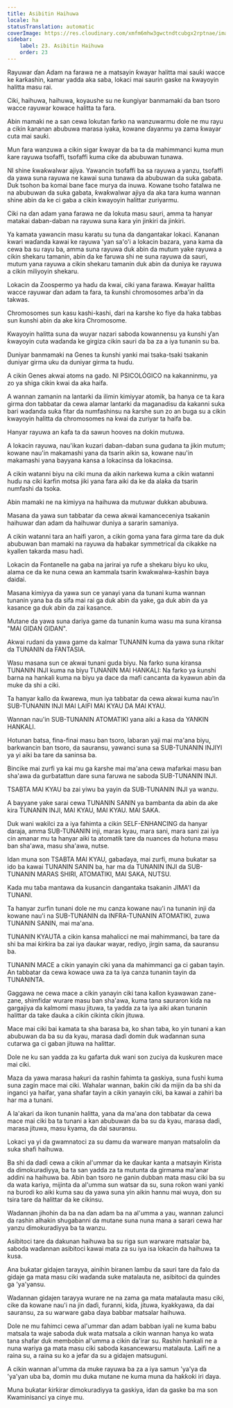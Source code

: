```yaml
---
title: Asibitin Haihuwa
locale: ha
statusTranslation: automatic
coverImage: https://res.cloudinary.com/xmfm6mhw3gwctndtcubgx2rptnae/image/upload/v1740337243/small_cover_educacion_fundamental_a051170f1c.webp
sidebar:
    label: 23. Asibitin Haihuwa
    order: 23
---
```

Rayuwar ɗan Adam na farawa ne a matsayin ƙwayar halitta mai sauƙi wacce ke ƙarƙashin, kamar yadda aka saba, lokaci mai saurin gaske na ƙwayoyin halitta masu rai.

Ciki, haihuwa, haihuwa, koyaushe su ne ƙungiyar banmamaki da ban tsoro wacce rayuwar kowace halitta ta fara.

Abin mamaki ne a san cewa lokutan farko na wanzuwarmu dole ne mu rayu a cikin ƙananan abubuwa marasa iyaka, kowane ɗayanmu ya zama ƙwayar cuta mai sauƙi.

Mun fara wanzuwa a cikin sigar ƙwayar da ba ta da mahimmanci kuma mun ƙare rayuwa tsofaffi, tsofaffi kuma cike da abubuwan tunawa.

NI shine ƙwaƙwalwar ajiya. Yawancin tsofaffi ba sa rayuwa a yanzu, tsofaffi da yawa suna rayuwa ne kawai suna tunawa da abubuwan da suka gabata. Duk tsohon ba komai bane face murya da inuwa. Kowane tsoho fatalwa ne na abubuwan da suka gabata, ƙwaƙwalwar ajiya da aka tara kuma wannan shine abin da ke ci gaba a cikin kwayoyin halittar zuriyarmu.

Ciki na ɗan adam yana farawa ne da lokuta masu sauri, amma ta hanyar matakai daban-daban na rayuwa suna ƙara yin jinkiri da jinkiri.

Ya kamata yawancin masu karatu su tuna da dangantakar lokaci. Ƙananan kwari waɗanda kawai ke rayuwa 'yan sa'o'i a lokacin bazara, yana kama da cewa ba su rayu ba, amma suna rayuwa duk abin da mutum yake rayuwa a cikin shekaru tamanin, abin da ke faruwa shi ne suna rayuwa da sauri, mutum yana rayuwa a cikin shekaru tamanin duk abin da duniya ke rayuwa a cikin miliyoyin shekaru.

Lokacin da Zoospermo ya haɗu da kwai, ciki yana farawa. Ƙwayar halitta wacce rayuwar ɗan adam ta fara, ta ƙunshi chromosomes arba'in da takwas.

Chromosomes sun kasu kashi-kashi, ɗari na ƙarshe ko fiye da haka tabbas sun ƙunshi abin da ake kira Chromosome.

Kwayoyin halitta suna da wuyar nazari saboda kowannensu ya ƙunshi ƴan ƙwayoyin cuta waɗanda ke girgiza cikin sauri da ba za a iya tunanin su ba.

Duniyar banmamaki na Genes ta ƙunshi yanki mai tsaka-tsaki tsakanin duniyar girma uku da duniyar girma ta huɗu.

A cikin Genes akwai atoms na gado. NI PSICOLÓGICO na kakanninmu, ya zo ya shiga cikin kwai da aka haifa.

A wannan zamanin na lantarki da ilimin kimiyyar atomik, ba hanya ce ta ƙara girma don tabbatar da cewa alamar lantarki da maganadisu da kakanni suka bari waɗanda suka fitar da numfashinsu na ƙarshe sun zo an buga su a cikin kwayoyin halitta da chromosomes na kwai da zuriyar ta haifa ba.

Hanyar rayuwa an kafa ta da sawun hooves na dokin mutuwa.

A lokacin rayuwa, nau'ikan kuzari daban-daban suna gudana ta jikin mutum; kowane nau'in makamashi yana da tsarin aikin sa, kowane nau'in makamashi yana bayyana kansa a lokacinsa da lokacinsa.

A cikin watanni biyu na ciki muna da aikin narkewa kuma a cikin watanni huɗu na ciki ƙarfin motsa jiki yana fara aiki da ke da alaƙa da tsarin numfashi da tsoka.

Abin mamaki ne na kimiyya na haihuwa da mutuwar dukkan abubuwa.

Masana da yawa sun tabbatar da cewa akwai kamanceceniya tsakanin haihuwar ɗan adam da haihuwar duniya a sararin samaniya.

A cikin watanni tara an haifi yaron, a cikin goma yana fara girma tare da duk abubuwan ban mamaki na rayuwa da haɓakar symmetrical da cikakke na kyallen takarda masu haɗi.

Lokacin da Fontanelle na gaba na jarirai ya rufe a shekaru biyu ko uku, alama ce da ke nuna cewa an kammala tsarin kwakwalwa-kashin baya daidai.

Masana kimiyya da yawa sun ce yanayi yana da tunani kuma wannan tunanin yana ba da sifa mai rai ga duk abin da yake, ga duk abin da ya kasance ga duk abin da zai kasance.

Mutane da yawa suna dariya game da tunanin kuma wasu ma suna kiransa "MAI GIDAN GIDAN".

Akwai rudani da yawa game da kalmar TUNANIN kuma da yawa suna rikitar da TUNANIN da FANTASIA.

Wasu masana sun ce akwai tunani guda biyu. Na farko suna kiransa TUNANIN INJI kuma na biyu TUNANIN MAI HANKALI: Na farko ya ƙunshi ɓarna na hankali kuma na biyu ya dace da mafi cancanta da kyawun abin da muke da shi a ciki.

Ta hanyar kallo da ƙwarewa, mun iya tabbatar da cewa akwai kuma nau'in SUB-TUNANIN INJI MAI LAIFI MAI KYAU DA MAI KYAU.

Wannan nau'in SUB-TUNANIN ATOMATIKI yana aiki a ƙasa da YANKIN HANKALI.

Hotunan batsa, fina-finai masu ban tsoro, labaran yaji mai ma'ana biyu, barkwancin ban tsoro, da sauransu, yawanci suna sa SUB-TUNANIN INJIYI ya yi aiki ba tare da saninsa ba.

Bincike mai zurfi ya kai mu ga ƙarshe mai ma'ana cewa mafarkai masu ban sha'awa da gurɓatattun dare suna faruwa ne saboda SUB-TUNANIN INJI.

TSABTA MAI KYAU ba zai yiwu ba yayin da SUB-TUNANIN INJI ya wanzu.

A bayyane yake sarai cewa TUNANIN SANIN ya bambanta da abin da ake kira TUNANIN INJI, MAI KYAU, MAI KYAU. MAI SAKA.

Duk wani wakilci za a iya fahimta a cikin SELF-ENHANCING da hanyar daraja, amma SUB-TUNANIN inji, maras kyau, mara sani, mara sani zai iya cin amanar mu ta hanyar aiki ta atomatik tare da nuances da hotuna masu ban sha'awa, masu sha'awa, nutse.

Idan muna son TSABTA MAI KYAU, gabaɗaya, mai zurfi, muna buƙatar sa ido ba kawai TUNANIN SANIN ba, har ma da TUNANIN INJI da SUB-TUNANIN MARAS SHIRI, ATOMATIKI, MAI SAKA, NUTSU.

Kada mu taɓa mantawa da kusancin dangantaka tsakanin JIMA'I da TUNANI.

Ta hanyar zurfin tunani dole ne mu canza kowane nau'i na tunanin inji da kowane nau'i na SUB-TUNANIN da INFRA-TUNANIN ATOMATIKI, zuwa TUNANIN SANIN, mai ma'ana.

TUNANIN KYAUTA a cikin kansa mahalicci ne mai mahimmanci, ba tare da shi ba mai ƙirƙira ba zai iya ɗaukar wayar, rediyo, jirgin sama, da sauransu ba.

TUNANIN MACE a cikin yanayin ciki yana da mahimmanci ga ci gaban tayin. An tabbatar da cewa kowace uwa za ta iya canza tunanin tayin da TUNANINTA.

Gaggawa ne cewa mace a cikin yanayin ciki tana kallon kyawawan zane-zane, shimfidar wurare masu ban sha'awa, kuma tana sauraron kiɗa na gargajiya da kalmomi masu jituwa, ta yadda za ta iya aiki akan tunanin halittar da take ɗauka a cikin cikinta cikin jituwa.

Mace mai ciki bai kamata ta sha barasa ba, ko shan taba, ko yin tunani a kan abubuwan da ba su da kyau, marasa daɗi domin duk waɗannan suna cutarwa ga ci gaban jituwa na halittar.

Dole ne ku san yadda za ku gafarta duk wani son zuciya da kuskuren mace mai ciki.

Maza da yawa marasa haƙuri da rashin fahimta ta gaskiya, suna fushi kuma suna zagin mace mai ciki. Wahalar wannan, baƙin ciki da mijin da ba shi da inganci ya haifar, yana shafar tayin a cikin yanayin ciki, ba kawai a zahiri ba har ma a tunani.

A la'akari da ikon tunanin halitta, yana da ma'ana don tabbatar da cewa mace mai ciki ba ta tunani a kan abubuwan da ba su da kyau, marasa daɗi, marasa jituwa, masu ƙyama, da dai sauransu.

Lokaci ya yi da gwamnatoci za su damu da warware manyan matsalolin da suka shafi haihuwa.

Ba shi da daɗi cewa a cikin al'ummar da ke ɗaukar kanta a matsayin Kirista da dimokuradiyya, ba ta san yadda za ta mutunta da girmama ma'anar addini na haihuwa ba. Abin ban tsoro ne ganin dubban mata masu ciki ba su da wata kariya, mijinta da al'umma sun watsar da su, suna roƙon wani yanki na burodi ko aiki kuma sau da yawa suna yin aikin hannu mai wuya, don su tsira tare da halittar da ke cikinsu.

Wadannan jihohin da ba na ɗan adam ba na al'umma a yau, wannan zalunci da rashin alhakin shugabanni da mutane suna nuna mana a sarari cewa har yanzu dimokuradiyya ba ta wanzu.

Asibitoci tare da dakunan haihuwa ba su riga sun warware matsalar ba, saboda waɗannan asibitoci kawai mata za su iya isa lokacin da haihuwa ta kusa.

Ana buƙatar gidajen tarayya, ainihin biranen lambu da sauri tare da falo da gidaje ga mata masu ciki waɗanda suke matalauta ne, asibitoci da quindes ga 'ya'yansu.

Wadannan gidajen tarayya wurare ne na zama ga mata matalauta masu ciki, cike da kowane nau'i na jin daɗi, furanni, kiɗa, jituwa, kyakkyawa, da dai sauransu, za su warware gaba ɗaya babbar matsalar haihuwa.

Dole ne mu fahimci cewa al'ummar ɗan adam babban iyali ne kuma babu matsala ta waje saboda duk wata matsala a cikin wannan hanya ko wata tana shafar duk membobin al'umma a cikin da'irar su. Rashin hankali ne a nuna wariya ga mata masu ciki saboda kasancewarsu matalauta. Laifi ne a raina su, a raina su ko a jefar da su a gidajen matsuguni.

A cikin wannan al'umma da muke rayuwa ba za a iya samun 'ya'ya da 'ya'yan uba ba, domin mu duka mutane ne kuma muna da haƙƙoƙi iri ɗaya.

Muna buƙatar ƙirƙirar dimokuradiyya ta gaskiya, idan da gaske ba ma son Kwaminisanci ya cinye mu.

